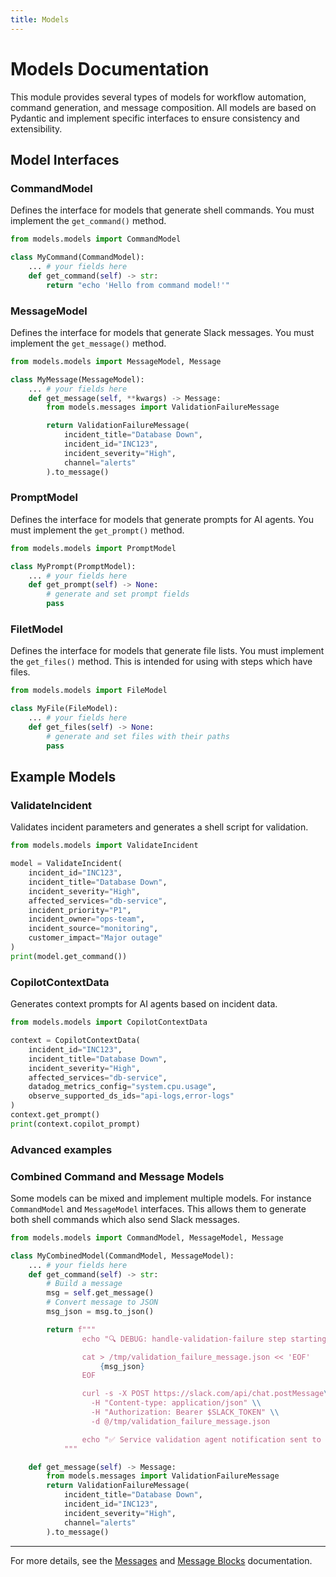 ```yaml
---
title: Models
---
```


# Models Documentation

This module provides several types of models for workflow automation, command generation, and message composition.
All models are based on Pydantic and implement specific interfaces to ensure consistency and extensibility.

## Model Interfaces

### CommandModel
Defines the interface for models that generate shell commands. You must implement the `get_command()` method.
```python
from models.models import CommandModel

class MyCommand(CommandModel):
    ... # your fields here
    def get_command(self) -> str:
        return "echo 'Hello from command model!'"
```

### MessageModel
Defines the interface for models that generate Slack messages. You must implement the `get_message()` method.
```python
from models.models import MessageModel, Message

class MyMessage(MessageModel):
    ... # your fields here
    def get_message(self, **kwargs) -> Message:
        from models.messages import ValidationFailureMessage

        return ValidationFailureMessage(
            incident_title="Database Down",
            incident_id="INC123",
            incident_severity="High",
            channel="alerts"
        ).to_message()
```

### PromptModel
Defines the interface for models that generate prompts for AI agents. You must implement the `get_prompt()` method.
```python
from models.models import PromptModel

class MyPrompt(PromptModel):
    ... # your fields here
    def get_prompt(self) -> None:
        # generate and set prompt fields
        pass
```

### FiletModel
Defines the interface for models that generate file lists. You must implement the `get_files()` method.
This is intended for using with steps which have files.
```python
from models.models import FileModel

class MyFile(FileModel):
    ... # your fields here
    def get_files(self) -> None:
        # generate and set files with their paths
        pass
```

## Example Models

### ValidateIncident
Validates incident parameters and generates a shell script for validation.
```python
from models.models import ValidateIncident

model = ValidateIncident(
    incident_id="INC123",
    incident_title="Database Down",
    incident_severity="High",
    affected_services="db-service",
    incident_priority="P1",
    incident_owner="ops-team",
    incident_source="monitoring",
    customer_impact="Major outage"
)
print(model.get_command())
```

### CopilotContextData
Generates context prompts for AI agents based on incident data.
```python
from models.models import CopilotContextData

context = CopilotContextData(
    incident_id="INC123",
    incident_title="Database Down",
    incident_severity="High",
    affected_services="db-service",
    datadog_metrics_config="system.cpu.usage",
    observe_supported_ds_ids="api-logs,error-logs"
)
context.get_prompt()
print(context.copilot_prompt)
```

### Advanced examples
### Combined Command and Message Models
Some models can be mixed and implement multiple models. For instance `CommandModel` and `MessageModel` interfaces.
This allows them to generate both shell commands which also send Slack messages.

```python
from models.models import CommandModel, MessageModel, Message

class MyCombinedModel(CommandModel, MessageModel):
    ... # your fields here
    def get_command(self) -> str:
        # Build a message
        msg = self.get_message()
        # Convert message to JSON
        msg_json = msg.to_json()

        return f"""
                echo "🔍 DEBUG: handle-validation-failure step starting"

                cat > /tmp/validation_failure_message.json << 'EOF'
                    {msg_json}
                EOF

                curl -s -X POST https://slack.com/api/chat.postMessage\\
                  -H "Content-type: application/json" \\
                  -H "Authorization: Bearer $SLACK_TOKEN" \\
                  -d @/tmp/validation_failure_message.json

                echo "✅ Service validation agent notification sent to Slack"
            """

    def get_message(self) -> Message:
        from models.messages import ValidationFailureMessage
        return ValidationFailureMessage(
            incident_title="Database Down",
            incident_id="INC123",
            incident_severity="High",
            channel="alerts"
        ).to_message()
```

---
For more details, see the [Messages](./messages.mdx) and [Message Blocks](./message-blocks.mdx) documentation.

